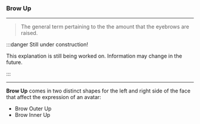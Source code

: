 ### Brow Up

***

> The general term pertaining to the the amount that 
> the eyebrows are raised. 

:::danger Still under construction!

This explanation is still being worked on. 
Information may change in the future.

:::

***

**Brow Up** comes in two distinct shapes for the left and right side of the face
that affect the expression of an avatar:

* Brow Outer Up
* Brow Inner Up